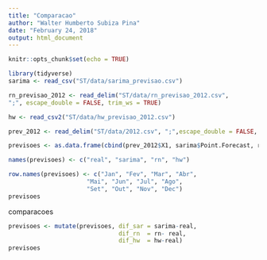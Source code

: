 ```yaml
---
title: "Comparacao"
author: "Walter Humberto Subiza Pina"
date: "February 24, 2018"
output: html_document
---
```


```r
knitr::opts_chunk$set(echo = TRUE)
```

```r
library(tidyverse)
sarima <- read_csv("ST/data/sarima_previsao.csv")

rn_previsao_2012 <- read_delim("ST/data/rn_previsao_2012.csv",
";", escape_double = FALSE, trim_ws = TRUE)

hw <- read_csv2("ST/data/hw_previsao_2012.csv")

prev_2012 <- read_delim("ST/data/2012.csv", ";",escape_double = FALSE, col_names = FALSE,locale = locale(decimal_mark = ","),trim_ws = TRUE)
```


```r
previsoes <- as.data.frame(cbind(prev_2012$X1, sarima$Point.Forecast, rn_previsao_2012$`Vendas Previstas`, hw$fit))

names(previsoes) <- c("real", "sarima", "rn", "hw")

row.names(previsoes) <- c("Jan", "Fev", "Mar", "Abr", 
                      "Mai", "Jun", "Jul", "Ago",
                      "Set", "Out", "Nov", "Dec")
previsoes
```

comparacoes

```r
previsoes <- mutate(previsoes, dif_sar = sarima-real,
                               dif_rn  = rn- real,
                               dif_hw  = hw-real)
previsoes
```


